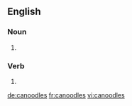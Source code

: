 
==English==

===Noun===
{{head|en|noun plural form}}

# {{plural of|canoodle|lang=en}}

===Verb===
{{head|en|verb form}}

# {{en-third-person singular of|canoodle}}

[[de:canoodles]]
[[fr:canoodles]]
[[vi:canoodles]]